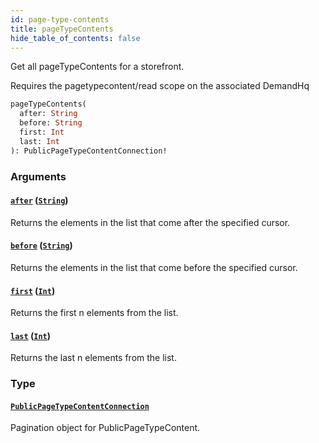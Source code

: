 ```yaml
---
id: page-type-contents
title: pageTypeContents
hide_table_of_contents: false
---
```



Get all pageTypeContents for a storefront.
            
Requires the pagetypecontent/read scope on the associated DemandHq

```graphql
pageTypeContents(
  after: String
  before: String
  first: Int
  last: Int
): PublicPageTypeContentConnection!
```


### Arguments

#### [`after`](#) ([`String`](/developers/demandhq-apis/storefront-api/graphql/reference/scalars/string))

Returns the elements in the list that come after the specified cursor.


#### [`before`](#) ([`String`](/developers/demandhq-apis/storefront-api/graphql/reference/scalars/string))

Returns the elements in the list that come before the specified cursor.


#### [`first`](#) ([`Int`](/developers/demandhq-apis/storefront-api/graphql/reference/scalars/int))

Returns the first n elements from the list.


#### [`last`](#) ([`Int`](/developers/demandhq-apis/storefront-api/graphql/reference/scalars/int))

Returns the last n elements from the list.


### Type

#### [`PublicPageTypeContentConnection`](/developers/demandhq-apis/storefront-api/graphql/reference/objects/public-page-type-content-connection)

Pagination object for PublicPageTypeContent.





